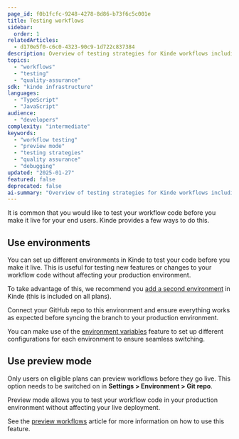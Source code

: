 ```yaml
---
page_id: f0b1fcfc-9248-4278-8d86-b73f6c5c001e
title: Testing workflows
sidebar:
  order: 1
relatedArticles:
  - d170e5f0-c6c0-4323-90c9-1d722c837384
description: Overview of testing strategies for Kinde workflows including preview mode, testing methodologies, and best practices for ensuring workflow reliability.
topics:
  - "workflows"
  - "testing"
  - "quality-assurance"
sdk: "kinde infrastructure"
languages:
  - "TypeScript"
  - "JavaScript"
audience:
  - "developers"
complexity: "intermediate"
keywords:
  - "workflow testing"
  - "preview mode"
  - "testing strategies"
  - "quality assurance"
  - "debugging"
updated: "2025-01-27"
featured: false
deprecated: false
ai-summary: "Overview of testing strategies for Kinde workflows including preview mode, testing methodologies, and best practices for ensuring workflow reliability."
---
```


It is common that you would like to test your workflow code before you make it live for your end users. Kinde provides a few ways to do this.

## Use environments

You can set up different environments in Kinde to test your code before you make it live. This is useful for testing new features or changes to your workflow code without affecting your production environment.

To take advantage of this, we recommend you [add a second environment](/build/environments/environments/#add-an-environment) in Kinde (this is included on all plans).

Connect your GitHub repo to this environment and ensure everything works as expected before syncing the branch to your production environment.

You can make use of the [environment variables](/build/env-variables/store-environment-variables/) feature to set up different configurations for each environment to ensure seamless switching.

## Use preview mode

<Aside type="upgrade">

Only users on eligible plans can preview workflows before they go live. This option needs to be switched on in **Settings > Environment > Git repo**.

</Aside>

Preview mode allows you to test your workflow code in your production environment without affecting your live deployment.

See the [preview workflows](/workflows/testing/preview-workflows/) article for more information on how to use this feature.
